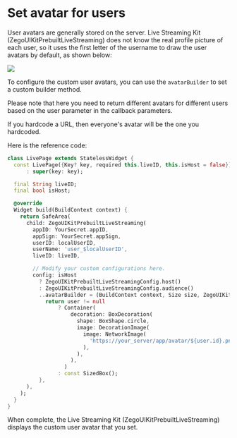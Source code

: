# Set avatar for users


User avatars are generally stored on the server. Live Streaming Kit (ZegoUIKitPrebuiltLiveStreaming) does not know the real profile picture of each user, so it uses the first letter of the username to draw the user avatars by default, as shown below:

<Frame width="30%" height="auto" caption="">
  <img src="https://storage.zego.im/sdk-doc/Pics/ZegoUIKit/live/live_avatar.gif" />
</Frame> 

To configure the custom user avatars, you can use the `avatarBuilder` to set a custom builder method.

<Warning title="Warning">

Please note that here you need to return different avatars for different users based on the user parameter in the callback parameters. 

If you hardcode a URL, then everyone's avatar will be the one you hardcoded.

</Warning>

Here is the reference code:

```dart
class LivePage extends StatelessWidget {
  const LivePage({Key? key, required this.liveID, this.isHost = false})
      : super(key: key);

  final String liveID;
  final bool isHost;

  @override
  Widget build(BuildContext context) {
    return SafeArea(
      child: ZegoUIKitPrebuiltLiveStreaming(
        appID: YourSecret.appID,
        appSign: YourSecret.appSign,
        userID: localUserID,
        userName: 'user_$localUserID',
        liveID: liveID,

        // Modify your custom configurations here.
        config: isHost
          ? ZegoUIKitPrebuiltLiveStreamingConfig.host()
          : ZegoUIKitPrebuiltLiveStreamingConfig.audience()
          ..avatarBuilder = (BuildContext context, Size size, ZegoUIKitUser? user, Map extraInfo) {
            return user != null
                ? Container(
                    decoration: BoxDecoration(
                      shape: BoxShape.circle,
                      image: DecorationImage(
                        image: NetworkImage(
                          'https://your_server/app/avatar/${user.id}.png',
                        ),
                      ),
                    ),
                  )
                : const SizedBox();
          },
      ),
    );
  }
}
```

When complete, the Live Streaming Kit (ZegoUIKitPrebuiltLiveStreaming) displays the custom user avatar that you set.
